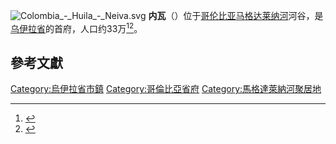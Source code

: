 [[File:Colombia_-_Huila_-_Neiva.svg|right]]
'''内瓦'''（{{lang-es|Neiva}}）位于[[哥伦比亚|哥伦比亚]][[马格达莱纳河|马格达莱纳河]]河谷，是[[乌伊拉省_(哥倫比亞)|乌伊拉省]]的首府，人口约33万<ref>{{cite web|last=Proexpo|first=Colombia|url=http://www.proexport.com.co/VBeContent/NewsDetail.asp?ID=7658&IDCompany=16|title=Economic Overview of Medellín, Colombia|accessdate=2018-09-28}}</ref><ref>{{cite web
|url=http://www.elespectador.com/impreso/articuloimpreso-el-desempleo-sigue-112-segun-el-dane
|title=El desempleo sigue en 11,2%, según el Dane.
|publisher=El Espectador
|accessdate=2018-09-28
|format=HTML
|archive-date=2010-11-29
|archive-url=https://web.archive.org/web/20101129095302/http://elespectador.com/impreso/articuloimpreso-el-desempleo-sigue-112-segun-el-dane
|dead-url=no
}}</ref>。

==參考文獻==
{{reflist}}

{{commonscat}}
{{coord|display=title}}
{{normdaten}}
{{DEFAULTSORT:Neiva}}
[[Category:烏伊拉省市鎮|Category:烏伊拉省市鎮]]
[[Category:哥倫比亞省府|Category:哥倫比亞省府]]
[[Category:馬格達萊納河聚居地|Category:馬格達萊納河聚居地]]
{{Colombia-geo-stub}}